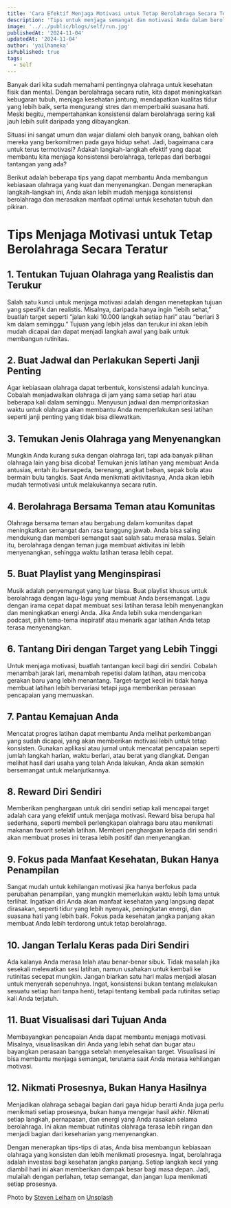 ```yaml
---
title: 'Cara Efektif Menjaga Motivasi untuk Tetap Berolahraga Secara Teratur'
description: 'Tips untuk menjaga semangat dan motivasi Anda dalam berolahraga, dengan menjadikan olahraga sebagai bagian dari gaya hidup'
image: '../../public/blogs/self/run.jpg'
publishedAt: '2024-11-04'
updatedAt: '2024-11-04'
author: 'yailhameka'
isPublished: true
tags:
  - Self
---
```


Banyak dari kita sudah memahami pentingnya olahraga untuk kesehatan fisik dan mental. Dengan berolahraga secara rutin, kita dapat meningkatkan kebugaran tubuh, menjaga kesehatan jantung, mendapatkan kualitas tidur yang lebih baik, serta mengurangi stres dan memperbaiki suasana hati. Meski begitu, mempertahankan konsistensi dalam berolahraga sering kali jauh lebih sulit daripada yang dibayangkan.

Situasi ini sangat umum dan wajar dialami oleh banyak orang, bahkan oleh mereka yang berkomitmen pada gaya hidup sehat. Jadi, bagaimana cara untuk terus termotivasi? Adakah langkah-langkah efektif yang dapat membantu kita menjaga konsistensi berolahraga, terlepas dari berbagai tantangan yang ada?

Berikut adalah beberapa tips yang dapat membantu Anda membangun kebiasaan olahraga yang kuat dan menyenangkan. Dengan menerapkan langkah-langkah ini, Anda akan lebih mudah menjaga konsistensi berolahraga dan merasakan manfaat optimal untuk kesehatan tubuh dan pikiran.

# Tips Menjaga Motivasi untuk Tetap Berolahraga Secara Teratur

## 1. Tentukan Tujuan Olahraga yang Realistis dan Terukur

Salah satu kunci untuk menjaga motivasi adalah dengan menetapkan tujuan yang spesifik dan realistis. Misalnya, daripada hanya ingin “lebih sehat,” buatlah target seperti “jalan kaki 10.000 langkah setiap hari” atau “berlari 3 km dalam seminggu.” Tujuan yang lebih jelas dan terukur ini akan lebih mudah dicapai dan dapat menjadi langkah awal yang baik untuk membangun rutinitas.

## 2. Buat Jadwal dan Perlakukan Seperti Janji Penting

Agar kebiasaan olahraga dapat terbentuk, konsistensi adalah kuncinya. Cobalah menjadwalkan olahraga di jam yang sama setiap hari atau beberapa kali dalam seminggu. Menyusun jadwal dan memprioritaskan waktu untuk olahraga akan membantu Anda memperlakukan sesi latihan seperti janji penting yang tidak bisa dilewatkan.

## 3. Temukan Jenis Olahraga yang Menyenangkan

Mungkin Anda kurang suka dengan olahraga lari, tapi ada banyak pilihan olahraga lain yang bisa dicoba! Temukan jenis latihan yang membuat Anda antusias, entah itu bersepeda, berenang, angkat beban, sepak bola atau bermain bulu tangkis. Saat Anda menikmati aktivitasnya, Anda akan lebih mudah termotivasi untuk melakukannya secara rutin.

## 4. Berolahraga Bersama Teman atau Komunitas

Olahraga bersama teman atau bergabung dalam komunitas dapat meningkatkan semangat dan rasa tanggung jawab. Anda bisa saling mendukung dan memberi semangat saat salah satu merasa malas. Selain itu, berolahraga dengan teman juga membuat aktivitas ini lebih menyenangkan, sehingga waktu latihan terasa lebih cepat.

## 5. Buat Playlist yang Menginspirasi

Musik adalah penyemangat yang luar biasa. Buat playlist khusus untuk berolahraga dengan lagu-lagu yang membuat Anda bersemangat. Lagu dengan irama cepat dapat membuat sesi latihan terasa lebih menyenangkan dan meningkatkan energi Anda. Jika Anda lebih suka mendengarkan podcast, pilih tema-tema inspiratif atau menarik agar latihan Anda tetap terasa menyenangkan.

## 6. Tantang Diri dengan Target yang Lebih Tinggi

Untuk menjaga motivasi, buatlah tantangan kecil bagi diri sendiri. Cobalah menambah jarak lari, menambah repetisi dalam latihan, atau mencoba gerakan baru yang lebih menantang. Target-target kecil ini tidak hanya membuat latihan lebih bervariasi tetapi juga memberikan perasaan pencapaian yang memuaskan.

## 7. Pantau Kemajuan Anda

Mencatat progres latihan dapat membantu Anda melihat perkembangan yang sudah dicapai, yang akan memberikan motivasi lebih untuk tetap konsisten. Gunakan aplikasi atau jurnal untuk mencatat pencapaian seperti jumlah langkah harian, waktu berlari, atau berat yang diangkat. Dengan melihat hasil dari usaha yang telah Anda lakukan, Anda akan semakin bersemangat untuk melanjutkannya.

## 8. Reward Diri Sendiri

Memberikan penghargaan untuk diri sendiri setiap kali mencapai target adalah cara yang efektif untuk menjaga motivasi. Reward bisa berupa hal sederhana, seperti membeli perlengkapan olahraga baru atau menikmati makanan favorit setelah latihan. Memberi penghargaan kepada diri sendiri akan membuat proses ini terasa lebih positif dan menyenangkan.

## 9. Fokus pada Manfaat Kesehatan, Bukan Hanya Penampilan

Sangat mudah untuk kehilangan motivasi jika hanya berfokus pada perubahan penampilan, yang mungkin memerlukan waktu lebih lama untuk terlihat. Ingatkan diri Anda akan manfaat kesehatan yang langsung dapat dirasakan, seperti tidur yang lebih nyenyak, peningkatan energi, dan suasana hati yang lebih baik. Fokus pada kesehatan jangka panjang akan membuat Anda lebih terdorong untuk tetap berolahraga.

## 10. Jangan Terlalu Keras pada Diri Sendiri

Ada kalanya Anda merasa lelah atau benar-benar sibuk. Tidak masalah jika sesekali melewatkan sesi latihan, namun usahakan untuk kembali ke rutinitas secepat mungkin. Jangan biarkan satu hari malas menjadi alasan untuk menyerah sepenuhnya. Ingat, konsistensi bukan tentang melakukan sesuatu setiap hari tanpa henti, tetapi tentang kembali pada rutinitas setiap kali Anda terjatuh.

## 11. Buat Visualisasi dari Tujuan Anda

Membayangkan pencapaian Anda dapat membantu menjaga motivasi. Misalnya, visualisasikan diri Anda yang lebih sehat dan bugar atau bayangkan perasaan bangga setelah menyelesaikan target. Visualisasi ini bisa membantu menjaga semangat, terutama saat Anda merasa kehilangan motivasi.

## 12. Nikmati Prosesnya, Bukan Hanya Hasilnya

Menjadikan olahraga sebagai bagian dari gaya hidup berarti Anda juga perlu menikmati setiap prosesnya, bukan hanya mengejar hasil akhir. Nikmati setiap langkah, pernapasan, dan energi yang Anda rasakan selama berolahraga. Ini akan membuat rutinitas olahraga terasa lebih ringan dan menjadi bagian dari keseharian yang menyenangkan.

Dengan menerapkan tips-tips di atas, Anda bisa membangun kebiasaan olahraga yang konsisten dan lebih menikmati prosesnya. Ingat, berolahraga adalah investasi bagi kesehatan jangka panjang. Setiap langkah kecil yang diambil hari ini akan memberikan dampak besar bagi masa depan. Jadi, mulailah dengan perlahan, tetap semangat, dan jangan lupa menikmati setiap prosesnya.

Photo by [Steven Lelham](https://unsplash.com/photos/group-of-people-running-on-stadium-atSaEOeE8Nk) on [Unsplash](https://unsplash.com/)
